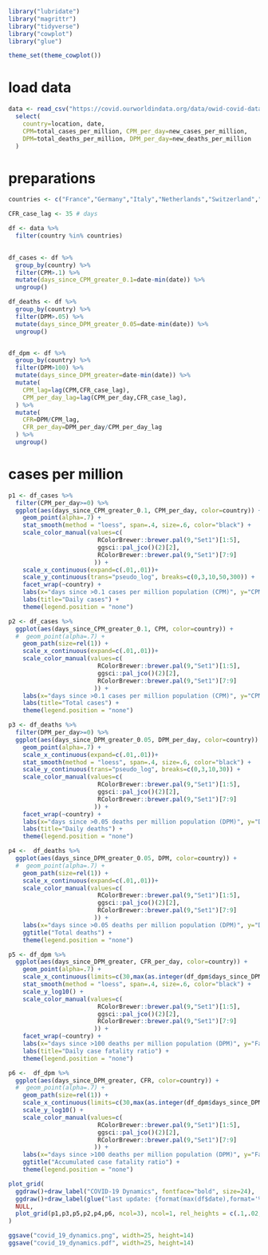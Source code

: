 ```r
library("lubridate")
library("magrittr")
library("tidyverse")
library("cowplot")
library("glue")

theme_set(theme_cowplot())
```

# load data
```r
data <- read_csv("https://covid.ourworldindata.org/data/owid-covid-data.csv") %>% 
  select(
    country=location, date, 
    CPM=total_cases_per_million, CPM_per_day=new_cases_per_million, 
    DPM=total_deaths_per_million, DPM_per_day=new_deaths_per_million
  )
```

# preparations
```r

countries <- c("France","Germany","Italy","Netherlands","Switzerland","Sweden","United States", "United Kingdom", "Brazil")

CFR_case_lag <- 35 # days

df <- data %>% 
  filter(country %in% countries)
  

df_cases <- df %>% 
  group_by(country) %>% 
  filter(CPM>.1) %>% 
  mutate(days_since_CPM_greater_0.1=date-min(date)) %>% 
  ungroup()

df_deaths <- df %>% 
  group_by(country) %>% 
  filter(DPM>.05) %>% 
  mutate(days_since_DPM_greater_0.05=date-min(date)) %>% 
  ungroup()


df_dpm <- df %>% 
  group_by(country) %>% 
  filter(DPM>100) %>% 
  mutate(days_since_DPM_greater=date-min(date)) %>% 
  mutate(
    CPM_lag=lag(CPM,CFR_case_lag),
    CPM_per_day_lag=lag(CPM_per_day,CFR_case_lag),
  ) %>% 
  mutate(
    CFR=DPM/CPM_lag,
    CFR_per_day=DPM_per_day/CPM_per_day_lag
  ) %>% 
  ungroup()
```

# cases per million
```r

p1 <- df_cases %>%   
  filter(CPM_per_day>=0) %>% 
  ggplot(aes(days_since_CPM_greater_0.1, CPM_per_day, color=country)) +
    geom_point(alpha=.7) +
    stat_smooth(method = "loess", span=.4, size=.6, color="black") +
    scale_color_manual(values=c(
                         RColorBrewer::brewer.pal(9,"Set1")[1:5],
                         ggsci::pal_jco()(2)[2],
                         RColorBrewer::brewer.pal(9,"Set1")[7:9]
                        )) +
    scale_x_continuous(expand=c(.01,.01))+
    scale_y_continuous(trans="pseudo_log", breaks=c(0,3,10,50,300)) +
    facet_wrap(~country) +
    labs(x="days since >0.1 cases per million population (CPM)", y="CPM per day [log-scale]") +
    labs(title="Daily cases") +
    theme(legend.position = "none")

p2 <- df_cases %>%   
  ggplot(aes(days_since_CPM_greater_0.1, CPM, color=country)) +
  #  geom_point(alpha=.7) +
    geom_path(size=rel(1)) +
    scale_x_continuous(expand=c(.01,.01))+
    scale_color_manual(values=c(
                         RColorBrewer::brewer.pal(9,"Set1")[1:5],
                         ggsci::pal_jco()(2)[2],
                         RColorBrewer::brewer.pal(9,"Set1")[7:9]
                        )) +
    labs(x="days since >0.1 cases per million population (CPM)", y="CPM") +
    labs(title="Total cases") +
    theme(legend.position = "none")

p3 <- df_deaths %>%   
  filter(DPM_per_day>=0) %>% 
  ggplot(aes(days_since_DPM_greater_0.05, DPM_per_day, color=country)) +
    geom_point(alpha=.7) +
    scale_x_continuous(expand=c(.01,.01))+
    stat_smooth(method = "loess", span=.4, size=.6, color="black") +
    scale_y_continuous(trans="pseudo_log", breaks=c(0,3,10,30)) +
    scale_color_manual(values=c(
                         RColorBrewer::brewer.pal(9,"Set1")[1:5],
                         ggsci::pal_jco()(2)[2],
                         RColorBrewer::brewer.pal(9,"Set1")[7:9]
                        )) +
    facet_wrap(~country) +
    labs(x="days since >0.05 deaths per million population (DPM)", y="DPM per day [log-scale]") +
    labs(title="Daily deaths") +
    theme(legend.position = "none")

p4 <-  df_deaths %>%   
  ggplot(aes(days_since_DPM_greater_0.05, DPM, color=country)) +
  #  geom_point(alpha=.7) +
    geom_path(size=rel(1)) +
    scale_x_continuous(expand=c(.01,.01))+
    scale_color_manual(values=c(
                         RColorBrewer::brewer.pal(9,"Set1")[1:5],
                         ggsci::pal_jco()(2)[2],
                         RColorBrewer::brewer.pal(9,"Set1")[7:9]
                        )) +
    labs(x="days since >0.05 deaths per million population (DPM)", y="DPM") +
    ggtitle("Total deaths") +
    theme(legend.position = "none")

p5 <- df_dpm %>%   
  ggplot(aes(days_since_DPM_greater, CFR_per_day, color=country)) +
    geom_point(alpha=.7) +
    scale_x_continuous(limits=c(30,max(as.integer(df_dpm$days_since_DPM_greater))), expand=c(.01,.01)) +
    stat_smooth(method = "loess", span=.4, size=.6, color="black") +
    scale_y_log10() +
    scale_color_manual(values=c(
                         RColorBrewer::brewer.pal(9,"Set1")[1:5],
                         ggsci::pal_jco()(2)[2],
                         RColorBrewer::brewer.pal(9,"Set1")[7:9]
                        )) +
    facet_wrap(~country) +
    labs(x="days since >100 deaths per million population (DPM)", y="Fatalities per case [log-scale]") +
    labs(title="Daily case fatality ratio") +
    theme(legend.position = "none")

p6 <-  df_dpm %>%   
  ggplot(aes(days_since_DPM_greater, CFR, color=country)) +
  #  geom_point(alpha=.7) +
    geom_path(size=rel(1)) +
    scale_x_continuous(limits=c(30,max(as.integer(df_dpm$days_since_DPM_greater))), expand=c(.01,.01)) +
    scale_y_log10() +
    scale_color_manual(values=c(
                         RColorBrewer::brewer.pal(9,"Set1")[1:5],
                         ggsci::pal_jco()(2)[2],
                         RColorBrewer::brewer.pal(9,"Set1")[7:9]
                        )) +
    labs(x="days since >100 deaths per million population (DPM)", y="Fatalities per case") +
    ggtitle("Accumulated case fatality ratio") +
    theme(legend.position = "none")

plot_grid(
  ggdraw()+draw_label("COVID-19 Dynamics", fontface="bold", size=24),
  ggdraw()+draw_label(glue("last update: {format(max(df$date),format='%d.%m.%Y')}")),
  NULL,
  plot_grid(p1,p3,p5,p2,p4,p6, ncol=3), ncol=1, rel_heights = c(.1,.02,.1,2)
)

ggsave("covid_19_dynamics.png", width=25, height=14)
ggsave("covid_19_dynamics.pdf", width=25, height=14)
```